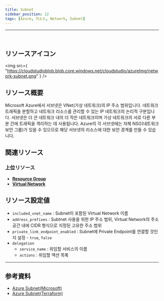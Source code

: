 ```yaml
---
title: Subnet
sidebar_position: 12
tags: [Azure, 리소스, Network, Subnet]
---
```


<hr />
<br />

## リソースアイコン

<img
    src={
        "https://cloudstudioblob.blob.core.windows.net/cloudstudio/azureImg/network-subnet.png"
    }
/>

## リソース概要

Microsoft Azure에서 서브넷은 VNet(가상 네트워크)의 IP 주소 범위입니다. 네트워크 트래픽을 분할하고 네트워크 리소스를 관리할 수 있는 IP 네트워크의 논리적 구분입니다.
서브넷은 더 큰 네트워크 내의 더 작은 네트워크이며 가상 네트워크의 서로 다른 부분 간에 트래픽을 격리하는 데 사용됩니다.
Azure의 각 서브넷에는 자체 NSG(네트워크 보안 그룹)가 있을 수 있으므로 해당 서브넷의 리소스에 대한 보안 경계를 만들 수 있습니다.

## 関連リソース

### 上位リソース

-   [**Resource Group**](https://docs.cstudio.app/docs/resource/azure/Base/ResourceGroup)
-   [**Virtual Network**](https://docs.cstudio.app/docs/resource/azure/Network/VirtualNetwork)

## リソース設定値

-   `included_vnet_name` : Subnet이 포함된 Virtual Network 이름
-   `address_prefixes` : Subtnet 사용을 위한 IP 주소 범위, Virtual Network의 주소 공간 내에 CIDR 형식으로 지정된 고유한 주소 범위
-   `private_link_endpoint_enabled` : Subnet에 Private Endpoint를 연결할 것인지 설정 - `true`, `false`
-   `delegation`
    -   `service_name` : 위임할 서비스의 이름
    -   `actions` : 위임할 액션 목록

---

## 参考資料

-   [Azure Subnet(Microsoft)](https://learn.microsoft.com/ko-kr/azure/virtual-network/virtual-network-manage-subnet?tabs=azure-portal)
-   [Azure Subnet(Terraform)](https://registry.terraform.io/providers/hashicorp/azurerm/latest/docs/resources/subnet)

